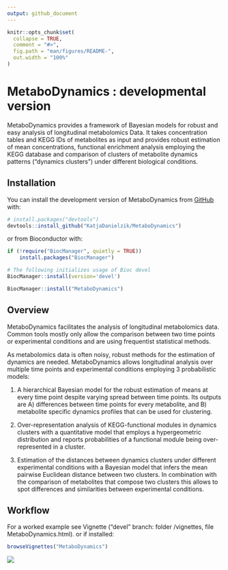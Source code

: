 ```yaml
---
output: github_document
---
```


<!-- README.md is generated from README.Rmd. Please edit that file -->

```r
knitr::opts_chunk$set(
  collapse = TRUE,
  comment = "#>",
  fig.path = "man/figures/README-",
  out.width = "100%"
)
```

# MetaboDynamics : developmental version

<!-- badges: start -->
<!-- badges: end -->

MetaboDynamics provides a framework of Bayesian models for robust and easy
analysis of longitudinal metabolomics Data. It takes concentration tables and 
KEGG IDs of metabolites as input and provides robust estimation of mean 
concentrations, functional enrichment analysis employing the KEGG database and 
comparison of clusters of metabolite dynamics patterns ("dynamics clusters") 
under different biological conditions.

## Installation

You can install the development version of MetaboDynamics from [GitHub](https://github.com/) with:

``` r
# install.packages("devtools")
devtools::install_github("KatjaDanielzik/MetaboDynamics")
```

or from Bioconductor with:
```r
if (!require("BiocManager", quietly = TRUE))
    install.packages("BiocManager")

# The following initializes usage of Bioc devel
BiocManager::install(version='devel')

BiocManager::install("MetaboDynamics")
```

## Overview
MetaboDynamics facilitates the analysis of longitudinal metabolomics
data. Common tools mostly only allow the comparison between two time points or
experimental conditions and are using frequentist statistical methods. 

As metabolomics data is often noisy, robust methods for the estimation of 
dynamics are needed. MetaboDynamics allows longitudinal analysis over multiple
time points and experimental conditions employing 3 probabilistic models:

1) A hierarchical Bayesian model for the robust estimation of means at every
time point despite varying spread between time points. Its outputs are A) differences between time points for every metabolite, and B) metabolite specific dynamics profiles that can be used for clustering.

2) Over-representation analysis of KEGG-functional modules in dynamics clusters
with a quantitative model that employs a hypergeometric distribution and reports
probabilities of a functional module being over-represented in a cluster.

3) Estimation of the distances between dynamics clusters under different
experimental conditions with a Bayesian model that infers the mean pairwise
Euclidean distance between two clusters. In combination with the comparison of
metabolites that compose two clusters this allows to spot differences and 
similarities between experimental conditions. 


## Workflow

For a worked example see Vignette ("devel" branch: folder /vignettes, file MetaboDynamics.html).
or if installed:
```r
browseVignettes("MetaboDynamics")
```


![](man/figures/README-MetaboDynamics_pitch.png) 